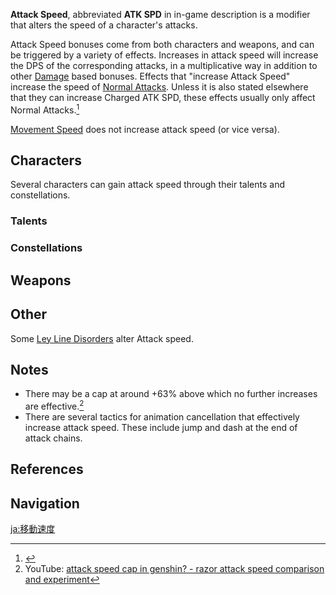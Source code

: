{{Terminology Infobox
|type         = Attributes
|type2        = Combat
|type3        = Game Systems
}}
'''Attack Speed''', abbreviated '''ATK SPD''' in in-game description is a modifier that alters the speed of a character's attacks.

Attack Speed bonuses come from both characters and weapons, and can be triggered by a variety of effects. Increases in attack speed will increase the DPS of the corresponding attacks, in a multiplicative way in addition to other [[Damage]] based bonuses. Effects that "increase Attack Speed" increase the speed of [[Normal Attacks]]. Unless it is also stated elsewhere that they can increase Charged ATK SPD, these effects usually only affect Normal Attacks.<ref>{{Ref/Loading|Combat}}</ref>

[[Movement Speed]] does not increase attack speed (or vice versa).

==Characters==
Several characters can gain attack speed through their talents and constellations.

===Talents===
{{Talents by Category Table|ATK SPD Talents}}

===Constellations===
{{Constellations by Category Table|ATK SPD Constellations}}

== Weapons==
{{Weapons by Category Table|ATK SPD Passive Weapons}}

==Other==
Some [[Ley Line Disorders]] alter Attack speed.

==Notes==
*There may be a cap at around +63% above which no further increases are effective.<ref>YouTube: [https://youtu.be/NjgtoPhe-io attack speed cap in genshin? - razor attack speed comparison and experiment]</ref>
* There are several tactics for animation cancellation that effectively increase attack speed. These include jump and dash at the end of attack chains.

==References==
{{Reflist}}

==Navigation==
{{Attribute Navbox}}

[[Category:ATK SPD| ]]

[[ja:移動速度]]